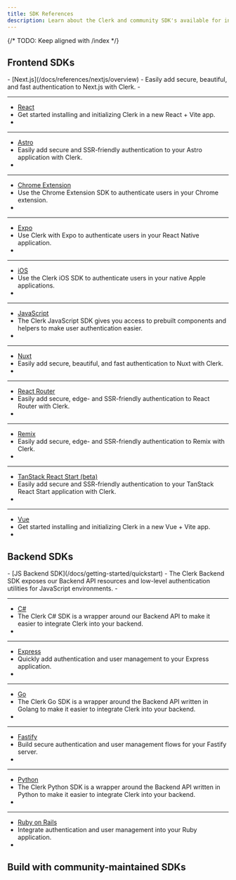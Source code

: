 ```yaml
---
title: SDK References
description: Learn about the Clerk and community SDK's available for integrating Clerk into your application.
---
```


{/* TODO: Keep aligned with /index */}

## Frontend SDKs

<Cards>
  - [Next.js](/docs/references/nextjs/overview)
  - Easily add secure, beautiful, and fast authentication to Next.js with Clerk.
  - <Include src="_partials/icons/nextjs" />

  ---

  - [React](/docs/references/react/overview)
  - Get started installing and initializing Clerk in a new React + Vite app.
  - <Include src="_partials/icons/react" />

  ---

  - [Astro](/docs/references/astro/overview)
  - Easily add secure and SSR-friendly authentication to your Astro application with Clerk.
  - <Include src="_partials/icons/astro" />

  ---

  - [Chrome Extension](/docs/references/chrome-extension/overview)
  - Use the Chrome Extension SDK to authenticate users in your Chrome extension.
  - <Include src="_partials/icons/chrome-extension" />

  ---

  - [Expo](/docs/references/expo/overview)
  - Use Clerk with Expo to authenticate users in your React Native application.
  - <Include src="_partials/icons/expo" />

  ---

  - [iOS](/docs/references/ios/overview)
  - Use the Clerk iOS SDK to authenticate users in your native Apple applications.
  - <Include src="_partials/icons/ios" />

  ---

  - [JavaScript](/docs/references/javascript/overview)
  - The Clerk JavaScript SDK gives you access to prebuilt components and helpers to make user authentication easier.
  - <Include src="_partials/icons/javascript" />

  ---

  - [Nuxt](/docs/references/nuxt/overview)
  - Easily add secure, beautiful, and fast authentication to Nuxt with Clerk.
  - <Include src="_partials/icons/nuxt" />

  ---

  - [React Router](/docs/references/react-router/overview)
  - Easily add secure, edge- and SSR-friendly authentication to React Router with Clerk.
  - <Include src="_partials/icons/react-router" />

  ---

  - [Remix](/docs/references/remix/overview)
  - Easily add secure, edge- and SSR-friendly authentication to Remix with Clerk.
  - <Include src="_partials/icons/remix" />

  ---

  - [TanStack React Start (beta)](/docs/references/tanstack-react-start/overview)
  - Easily add secure and SSR-friendly authentication to your TanStack React Start application with Clerk.
  - <Include src="_partials/icons/tanstack-start" />

  ---

  - [Vue](/docs/references/vue/overview)
  - Get started installing and initializing Clerk in a new Vue + Vite app.
  - <Include src="_partials/icons/vue" />
</Cards>

## Backend SDKs

<Cards>
  - [JS Backend SDK](/docs/getting-started/quickstart)
  - The Clerk Backend SDK exposes our Backend API resources and low-level authentication utilities for JavaScript environments.
  - <Include src="_partials/icons/backend-sdk" />

  ---

  - [C#](https://github.com/clerk/clerk-sdk-csharp/blob/main/README.md)
  - The Clerk C# SDK is a wrapper around our Backend API to make it easier to integrate Clerk into your backend.
  - <Include src="_partials/icons/c-sharp" />

  ---

  - [Express](/docs/references/express/overview)
  - Quickly add authentication and user management to your Express application.
  - <Include src="_partials/icons/express" />

  ---

  - [Go](/docs/getting-started/quickstart)
  - The Clerk Go SDK is a wrapper around the Backend API written in Golang to make it easier to integrate Clerk into your backend.
  - <Include src="_partials/icons/go" />

  ---

  - [Fastify](/docs/references/fastify/overview)
  - Build secure authentication and user management flows for your Fastify server.
  - <Include src="_partials/icons/fastify" />

  ---

  - [Python](https://github.com/clerk/clerk-sdk-python/blob/main/README.md)
  - The Clerk Python SDK is a wrapper around the Backend API written in Python to make it easier to integrate Clerk into your backend.
  - <Include src="_partials/icons/python" />

  ---

  - [Ruby on Rails](/docs/references/ruby/overview)
  - Integrate authentication and user management into your Ruby application.
  - <Include src="_partials/icons/ruby.mdx" />
</Cards>

## Build with community-maintained SDKs

<Include src="_partials/community-sdks" />

<Include src="_partials/help" />
